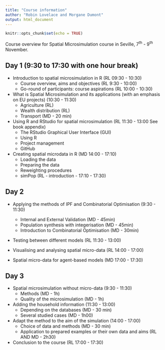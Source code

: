 ```yaml
---
title: "Course information"
author: "Robin Lovelace and Morgane Dumont"
output: html_document
---
```


```r
knitr::opts_chunk$set(echo = TRUE)
```

Course overview for Spatial Microsimulation course in Seville, 7^th^ - 9^th^ November.

## Day 1 (9:30 to 17:30 with one hour break)

- Introduction to spatial microsimulation in R (RL 09:30 - 10:30)
    - Course overview, aims and objectives (RL 9:30 - 10:00)
    - Go-round of participants: course aspirations (RL 10:00 - 10:30)

- What is Spatial Microsimulation and its applications (with an emphasis on EU projects) (10:30 - 11:30)
    - Agriculture (RL)
    - Wealth distribution (RL)
    - Transport (MD - 20 min)
    
- Using R and RStudio for spatial microsimulation (RL 11:30 - 13:00 See book appendix)
    - The RStudio Graphical User Interface (GUI)
    - Using R
    - Project management
    - GitHub

- Creating spatial microdata in R (MD 14:00 - 17:10)
    - Loading the data
    - Preparing the data 
    - Reweighting procedures
    - simPop (RL - introduction - 17:10 - 17:30)
  
## Day 2

- Applying the methods of IPF and Combinatorial Optimisation (9:30 - 11:30)
    - Internal and External Validation (MD - 45min)
    - Population synthesis with integerisation (MD - 45min)
    - Introduction to Combinatorial Optimisation (MD - 30min)

- Testing between different models (RL 11:30 - 13:00) 

- Visualising and analysing spatial micro-data (RL 14:00 - 17:00)

- Spatial micro-data for agent-based models (MD 17:00 - 17:30)

## Day 3
    
- Spatial microsimulation without micro-data (9:30 - 11:30)
    - Methods (MD - 1h)
    - Quality of the microsimulation (MD - 1h)
    
- Adding the household information (11:30 - 13:00)
    - Depending on the databases (MD - 30 min)
    - Several studied cases (MD - 1h00)
    
- Adapt the method to the aim of the simulation (14:00 - 17:00)
    - Choice of data and methods (MD - 30 min)
    - Application to prepared examples or their own data and aims (RL AND MD - 2h30)

- Conclusion to the course (RL 17:00 - 17:30)



